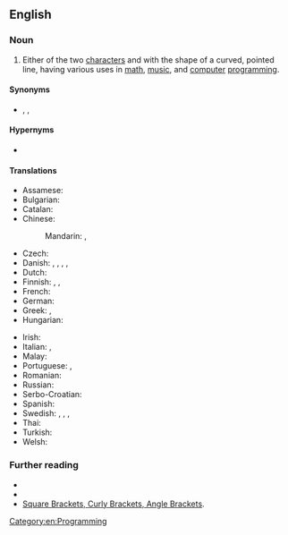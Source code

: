 ==English==
{{wp}}

===Noun===
{{en-noun}}

# Either of the two [[character]]s ''{{unsupported|left curly bracket}}'' and ''{{unsupported|right curly bracket}}'' with the shape of a curved, pointed line, having various uses in [[math]], [[music]], and [[computer]] [[programming]].

====Synonyms====
* {{l|en|accolade}}, {{l|en|brace}}, {{l|en|curly brace}}

====Hypernyms====
* {{l|en|bracket}}

====Translations====
{{trans-top|character}}
* Assamese: {{t|as|মাজু বন্ধনী}}
* Bulgarian: {{t|bg|голяма скоба}}
* Catalan: {{t+|ca|clau|f}}
* Chinese:
*: Mandarin: {{t|cmn|波形括號|sc=Hani}}, {{t|cmn|波形括号|tr=bōxíng kuòhào|sc=Hani}}
* Czech: {{t|cs|složená závorka|f}}
* Danish: {{t|da|tuborgklamme|c}}, {{t|da|tuborgparentes|c}}, {{t|da|krøllet parentes|c}}, {{t|da|akkolade|c}}, {{t|da|tuborg|c}}
* Dutch: {{t+|nl|accolade}}
* Finnish: {{t+|fi|aaltosulje}}, {{t|fi|aaltosulku}}, {{t|fi|aaltosulkumerkki}}
* French: {{t+|fr|accolade|f}}
* German: {{t|de|geschweifte Klammer|f}}
* Greek: {{t+|el|μύστακας|m}}, {{t+|el|άγκιστρο|n}}
* Hungarian: {{t+|hu|kapcsos zárójel}}
{{trans-mid}}
* Irish: {{t|ga|lúibín slabhrach|m}}
* Italian: {{t|it|parentesi graffa}}, {{t+|it|graffa}}
* Malay: {{t|ms|tanda kurung dakap}}
* Portuguese: {{t+|pt|chave|f}}, {{t+|pt|chaveta|f}} {{qualifier|mathematics}}
* Romanian: {{t+|ro|acoladă|f}}
* Russian: {{t|ru|фигу́рная ско́бка|f}}
* Serbo-Croatian: {{t|sh|vitičasta zagrada|f}}
* Spanish: {{t+|es|llave|f}}
* Swedish: {{t+|sv|klammerparentes|c}}, {{t|sv|måsvingeparentes|c}}, {{t+|sv|krullparentes|c}}, {{t+|sv|måsvinge|c}}
* Thai: {{t|th|ปีกกา}}
* Turkish: {{t|tr|küme parantezi}}
* Welsh: {{t|cy|bach cyrliog|m}}
{{trans-bottom}}

===Further reading===
* {{pedia}}
* {{R:OneLook}}
* [http://www.scribendi.com/advice/square_brackets_curly_brackets_angle_brackets.en.html Square Brackets, Curly Brackets, Angle Brackets].

[[Category:en:Programming]]